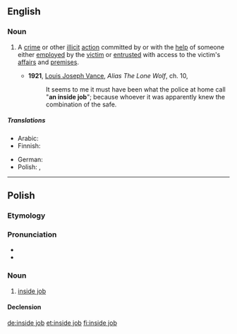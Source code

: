 ==English==

===Noun===
{{en-noun|head=[[inside]] [[job]]}}

# {{context|idiomatic|lang=en}} A [[crime]] or other [[illicit]] [[action]] committed by or with the [[help]] of someone either [[employ]]ed by the [[victim]] or [[entrust]]ed with access to the victim's [[affair]]s and [[premise]]s.
#* '''1921''', [[w:Louis_Joseph_Vance|Louis Joseph Vance]], ''Alias The Lone Wolf'', ch. 10,
#*: It seems to me it must have been what the police at home call "'''an inside job'''"; because whoever it was apparently knew the combination of the safe.

=====Translations=====
{{trans-top}}
* Arabic: {{t|ar|سوء استغلال الوظيفة|sc=Arab}}
* Finnish: {{t|fi|sisäpiirin keikka}}
{{trans-mid}}
* German: {{t|de|Inside Job|m|n}}
* Polish: {{t|pl|robota wewnętrzna|f}}, {{t|pl|inside job|m}} {{qualifier|chiefly conspiracy theories}}
{{trans-bottom}}

----

==Polish==

===Etymology===
{{etyl|en|pl}} {{term|inside job|lang=en}}

===Pronunciation===
* {{IPA|/ˌinsajd ˈd͡ʐɔp/|lang=pl}}
* {{hyphenation|in|si|de|job|lang=pl}}

===Noun===
{{pl-noun|m}}

# {{a|chiefly conspiracy theories}} [[inside job#en|inside job]]

====Declension====
{{pl-decl-noun
|inside job|inside joby
|inside joba|inside jobów
|inside jobowi|inside jobom
|inside job|inside joby
|inside jobem|inside jobami
|inside jobie|inside jobach
|inside jobie|inside joby
}}

[[de:inside job]]
[[et:inside job]]
[[fi:inside job]]